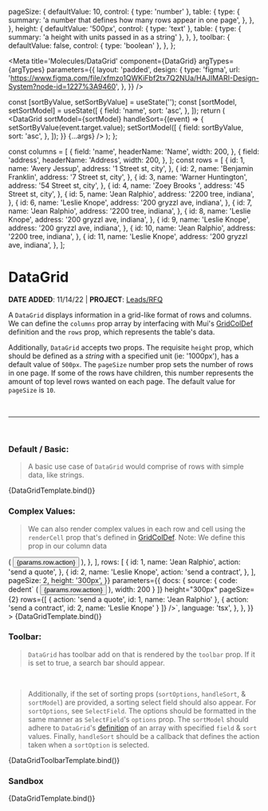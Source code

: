 

  pageSize: {
    defaultValue: 10,
    control: { type: 'number' },
    table: {
      type: {
        summary: 'a number that defines how many rows appear in one page',
      },
    },
  },
  height: {
    defaultValue: '500px',
    control: { type: 'text' },
    table: {
      type: { summary: 'a height with units passed in as a string' },
    },
  },
  toolbar: {
    defaultValue: false,
    control: { type: 'boolean' },
  },
};

<Meta
  title='Molecules/DataGrid'
  component={DataGrid}
  argTypes={argTypes}
  parameters={{
    layout: 'padded',
    design: {
      type: 'figma',
      url: 'https://www.figma.com/file/xfmzo1QWKiFbf2tx7Q2NUa/HAJIMARI-Design-System?node-id=1227%3A9460',
    },
  }}
/>

  const [sortByValue, setSortByValue] = useState('');
  const [sortModel, setSortModel] = useState([
    {
      field: 'name',
      sort: 'asc',
    },
  ]);
  return (
    <DataGrid
      sortModel={sortModel}
      handleSort={(event) => {
        setSortByValue(event.target.value);
        setSortModel([
          {
            field: sortByValue,
            sort: 'asc',
          },
        ]);
      }}
      {...args}
    />
  );
};

const columns = [
  {
    field: 'name',
    headerName: 'Name',
    width: 200,
  },
  {
    field: 'address',
    headerName: 'Address',
    width: 200,
  },
];
const rows = [
  {
    id: 1,
    name: 'Avery Jessup',
    address: '1 Street st, city',
  },
  {
    id: 2,
    name: 'Benjamin Franklin',
    address: '7 Street st, city',
  },
  {
    id: 3,
    name: 'Warner Huntington',
    address: '54 Street st, city',
  },
  {
    id: 4,
    name: 'Zoey Brooks ',
    address: '45 Street st, city',
  },
  {
    id: 5,
    name: 'Jean Ralphio',
    address: '2200 tree, indiana',
  },
  {
    id: 6,
    name: 'Leslie Knope',
    address: '200 gryzzl ave, indiana',
  },
  {
    id: 7,
    name: 'Jean Ralphio',
    address: '2200 tree, indiana',
  },
  {
    id: 8,
    name: 'Leslie Knope',
    address: '200 gryzzl ave, indiana',
  },
  {
    id: 9,
    name: 'Leslie Knope',
    address: '200 gryzzl ave, indiana',
  },
  {
    id: 10,
    name: 'Jean Ralphio',
    address: '2200 tree, indiana',
  },
  {
    id: 11,
    name: 'Leslie Knope',
    address: '200 gryzzl ave, indiana',
  },
];

# DataGrid

**DATE ADDED**: 11/14/22 | **PROJECT**: [Leads/RFQ](https://www.notion.so/gethearth/Leads-Request-a-Quote-RFQ-185a5e3b927846e5860eb07ab874cb3c)

A `DataGrid` displays information in a grid-like format of rows and columns. We can define the `columns` prop array by interfacing with Mui's
[GridColDef](https://mui.com/x/api/data-grid/grid-col-def/) definition and the `rows` prop, which represents the table's data.

Additionally, `DataGrid` accepts two props. The requisite `height` prop, which should be defined as a _string_ with a specified unit (ie: '1000px'), has
a default value of `500px`. The `pageSize` number prop sets the number of rows in one page. If some of the rows have children, this number represents the
amount of top level rows wanted on each page. The default value for `pageSize` is `10`.

<br />

---

<br />

### Default / Basic:

> A basic use case of `DataGrid` would comprise of rows with simple data, like strings.

<Canvas>
  <Story
    name='Basic'
    component={DataGrid}
    args={{
      columns,
      rows,
      pageSize: 10,
      height: '600px',
    }}
  >
    {DataGridTemplate.bind()}
  </Story>
</Canvas>

### Complex Values:

> We can also render complex values in each row and cell using the `renderCell` prop that's defined in [GridColDef](https://mui.com/x/api/data-grid/grid-col-def/).
> Note: We define this prop in our column data

<Canvas>
  <Story
    name='Complex Values'
    component={DataGrid}
    args={{
      columns: [
        {
          field: 'name',
          headerName: 'Name',
          width: 200,
        },
        {
          field: 'action',
          headerName: 'Action',
          width: 200,
          renderCell: (params) => (
            <Button>
              <Typography>{params.row.action}</Typography>
            </Button>
          ),
        },
      ],
      rows: [
        {
          id: 1,
          name: 'Jean Ralphio',
          action: 'send a quote',
        },
        {
          id: 2,
          name: 'Leslie Knope',
          action: 'send a contract',
        },
      ],
      pageSize: 2,
      height: '300px',
    }}
    parameters={{
      docs: {
        source: {
          code: dedent`
            <Datagrid
              columns={[
                {
                  field: 'name',
                  headerName: 'Name',
                  width: 200
                },
                {
                  field: 'action',
                  headerName: 'Action',
                  renderCell: (params) => (
                    <Button>
                      <Typography>{params.row.action}</Typography>
                    </Button>
                  ),
                  width: 200
                }
              ]}
              height="300px"
              pageSize={2}
              rows={[
                {
                  action: 'send a quote',
                  id: 1,
                  name: 'Jean Ralphio'
                },
                {
                  action: 'send a contract',
                  id: 2,
                  name: 'Leslie Knope'
                }
              ]}
            />`,
          language: 'tsx',
        },
      },
    }}
  >
    {DataGridTemplate.bind()}
  </Story>
</Canvas>

### Toolbar:

> `DataGrid` has toolbar add on that is rendered by the `toolbar` prop. If it is set to true, a search bar should appear.

<br />

> Additionally, if the set of sorting props (`sortOptions`, `handleSort`, & `sortModel`) are provided, a sorting select field should also appear.
> For `sortOptions`, see `SelectField`. The options should be formatted in the same manner as `SelectField`'s `options` prop. The `sortModel` should adhere to `DataGrid`'s
> [definition](https://mui.com/x/api/data-grid/data-grid/#:~:text=the%20sorting%20sequence.-,sortModel,-Array%3C%7B%20field%3A%20string) of an array with specified `field` & `sort` values.
> Finally, `handleSort` should be a callback that defines the action taken when a `sortOption` is selected.

<Canvas>
  <Story
    name='Toolbar'
    component={DataGrid}
    args={{
      columns,
      rows,
      pageSize: 5,
      height: '600px',
      toolbar: true,
      sortOptions: [
        { label: 'Name', value: 'name' },
        { label: 'Address', value: 'address' },
      ],
    }}
  >
    {DataGridToolbarTemplate.bind()}
  </Story>
</Canvas>

### Sandbox

<Canvas>
  <Story
    name='Sandbox'
    component={DataGrid}
    args={{
      columns,
      rows,
      pageSize: 10,
      height: '600px',
    }}
  >
    {DataGridTemplate.bind()}
  </Story>
</Canvas>

<ArgsTable of={DataGrid} story='Sandbox' />
